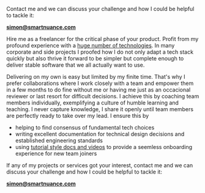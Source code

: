 
<SEO title="About" />

<HeroBanner />

<Container section>

Contact me and we can discuss your challenge and how I could be helpful to tackle it:

**simon@smartnuance.com**

</Container>

<Container section>
<TitleSection title="open source" subtitle="My current projects" center />
<Projects />
</Container>

<Container section>

<TitleSection title="for companies & startups" subtitle="Count on me" center />
<Services>
<Service title="Boost your product" icon="laptop-code">

Hire me as a freelancer for the critical phase of your product. Profit from my profound experience with a [huge number of technologies](/resume). In many corporate and side projects I proofed how I do not only adapt a tech stack quickly but also thrive it forward to be simpler but complete enough to deliver stable software that we all actually want to use.

</Service>
<Service title="Boost your team" icon="fighter-jet">

Delivering on my own is easy but limited by my finite time. That's why I prefer collaborations where I work closely with a team and empower them in a few months to do fine without me or having me just as an occacional reviewer or last resort for difficult decisions. I achieve this by coaching team members individually, exemplifying a culture of humble learning and teaching. I never capture knowledge, I share it openly until team members are perfectly ready to take over my lead. I ensure this by
- helping to find consensus of fundamental tech choices
- writing excellent documentation for technical design decisions and established engineering standards
- using [tutorial style docs and videos](/blog/flutter-admin-kit/) to provide a seemless onboarding experience for new team joiners

</Service>
</Services>

</Container>

<Container section>

If any of my projects or services got your interest, contact me and we can discuss your challenge and how I could be helpful to tackle it:

**simon@smartnuance.com**

</Container>